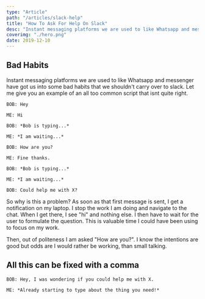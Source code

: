 ```yaml
---
type: "Article"
path: "/articles/slack-help"
title: "How To Ask For Help On Slack"
desc: "Instant messaging platforms we are used to like Whatsapp and messenger have got us into some bad habits that we shouldn't carry over to slack. Fixing your slack messages with one character."
coverimg: "./hero.png"
date: 2019-12-10
---
```


## Bad Habits
Instant messaging platforms we are used to like Whatsapp and messenger have got us into some bad habits that we shouldn't carry over to slack. Let me give you an example of an all too common script that isnt quite right.

```
BOB: Hey

ME: Hi    

BOB: *Bob is typing...*

ME: *I am waiting...*

BOB: How are you?

ME: Fine thanks.

BOB: *Bob is typing...*

ME: *I am waiting...*

BOB: Could help me with X?

```

So why is this a problem? As soon as that first message is sent, I get a notification on my laptop. I stop the work I am doing and navigate to the chat. When I get there, I see "hi" and nothing else. I then have to wait for the user to formulate the question. This is valuable time I could have been using to focus on my work. 

Then, out of politeness I am asked "How are you?". I know the intentions are good but odds are I would rather be working, than small talking.

## All this can be fixed with a comma

```
BOB: Hey, I was wondering if you could help me with X.

ME: *Already starting to type about the thing you need!*    

```
